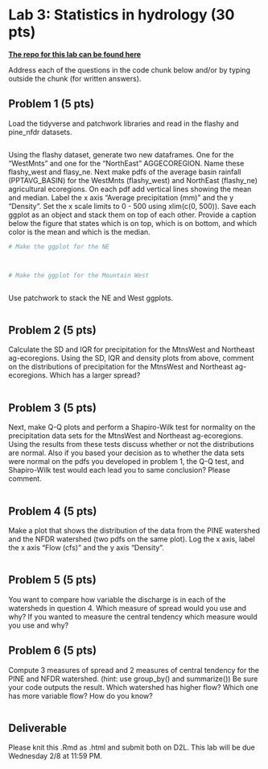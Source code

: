 

# Lab 3: Statistics in hydrology (30 pts)

[**The repo for this lab can be found here**](https://github.com/tpcovino/lab_2){target="_blank"}

Address each of the questions in the code chunk below and/or by typing outside the chunk (for written answers).

## Problem 1 (5 pts)
Load the tidyverse and patchwork libraries and read in the flashy and pine_nfdr datasets.

```r


```

Using the flashy dataset, generate two new dataframes. One for the "WestMnts" and one for the "NorthEast" AGGECOREGION. Name these flashy_west and flasy_ne. Next make pdfs of the average basin rainfall (PPTAVG_BASIN) for the WestMnts (flashy_west) and NorthEast (flashy_ne) agricultural ecoregions. On each pdf add vertical lines showing the mean and median. Label the x axis "Average precipitation (mm)" and the y "Density". Set the x scale limits to 0 - 500 using xlim(c(0, 500)). Save each ggplot as an object and stack them on top of each other. Provide a caption below the figure that states which is on top, which is on bottom, and which color is the mean and which is the median. 

```r
# Make the ggplot for the NE




```

```r
# Make the ggplot for the Mountain West



```

Use patchwork to stack the NE and West ggplots.
```r


```

## Problem 2 (5 pts)
Calculate the SD and IQR for precipitation for the MtnsWest and Northeast ag-ecoregions. Using the SD, IQR and density plots from above, comment on the distributions of precipitation for the MtnsWest and Northeast ag-ecoregions. Which has a larger spread?  

```r


```


## Problem 3 (5 pts)
Next, make Q-Q plots and perform a Shapiro-Wilk test for normality on the precipitation data sets for the MtnsWest and Northeast ag-ecoregions. Using the results from these tests discuss whether or not the distributions are normal. Also if you based your decision as to whether the data sets were normal on the pdfs you developed in problem 1, the Q-Q test, and Shapiro-Wilk test would each lead you to same conclusion? Please comment. 

```r



```

## Problem 4 (5 pts)
Make a plot that shows the distribution of the data from the PINE watershed and the NFDR watershed (two pdfs on the same plot). Log the x axis, label the x axis "Flow (cfs)" and the y axis "Density". 

```r



```

## Problem 5 (5 pts)
You want to compare how variable the discharge is in each of the watersheds in question 4. Which measure of spread would you use and why? If you wanted to measure the central tendency which measure would you use and why?


## Problem 6 (5 pts)
Compute 3 measures of spread and 2 measures of central tendency for the PINE and NFDR watershed. (hint: use group_by() and summarize()) Be sure your code outputs the result. Which watershed has higher flow? Which one has more variable flow? How do you know?
```r




```


## Deliverable

Please knit this .Rmd as .html and submit both on D2L. This lab will be due Wednesday 2/8 at 11:59 PM. 
